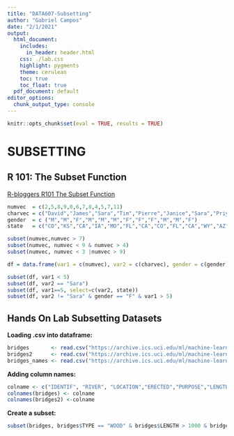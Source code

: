 ```yaml
---
title: "DATA607-Subsetting"
author: "Gabriel Campos"
date: "2/1/2021"
output:
  html_document:
    includes:
      in_header: header.html
    css: ./lab.css
    highlight: pygments
    theme: cerulean
    toc: true
    toc_float: true
  pdf_document: default
editor_options: 
  chunk_output_type: console
---
```


```r
knitr::opts_chunk$set(eval = TRUE, results = TRUE)
```

SUBSETTING
==========

## R 101: The Subset Function

[R-bloggers R101 The Subset Function](https://www.r-bloggers.com/2011/11/r-101-the-subset-function/)


```r
numvec  = c(2,5,8,9,0,6,7,8,4,5,7,11)
charvec = c("David","James","Sara","Tim","Pierre","Janice","Sara","Priya","Keith","Mark","Apple","Sara")
gender  = c ("M","M","F","M","M","M","F","F","F","M","M","F")
state   = c("CO","KS","CA","IA","MO","FL","CA","CO","FL","CA","WY","AZ")
```


```r
subset(numvec,numvec > 7)
subset(numvec, numvec < 9 & numvec > 4)
subset(numvec, numvec < 3 |numvec > 9)
```


```r
df = data.frame(var1 = c(numvec), var2 = c(charvec), gender = c(gender), state = c(state))
```

```r
subset(df, var1 < 5)
subset(df, var2 == "Sara")
subset(df, var1==5, select=c(var2, state))
subset(df, var2 != "Sara" & gender == "F" & var1 > 5)
```

## Hands On Lab Subsetting Datasets

**Loading .csv into dataframe:**

```r
bridges       <- read.csv("https://archive.ics.uci.edu/ml/machine-learning-databases/bridges/bridges.data.version1", header = FALSE)
bridges2      <- read.csv("https://archive.ics.uci.edu/ml/machine-learning-databases/bridges/bridges.data.version2", header = FALSE)
bridges_names <- read.csv("https://archive.ics.uci.edu/ml/machine-learning-databases/bridges/bridges.names", header = FALSE)
```

**Adding column names:**

```r
colname <- c("IDENTIF", "RIVER", "LOCATION","ERECTED","PURPOSE","LENGTH","LANES","CLEAR-G","T-OR-D","MATERIAL","SPAN","REL-L","TYPE")
colnames(bridges) <- colname
colnames(bridges2) <-colname
```

**Create a subset:**

```r
subset(bridges, bridges$TYPE == "WOOD" & bridges$LENGTH > 1000 & bridges$LANES > 1)
```

